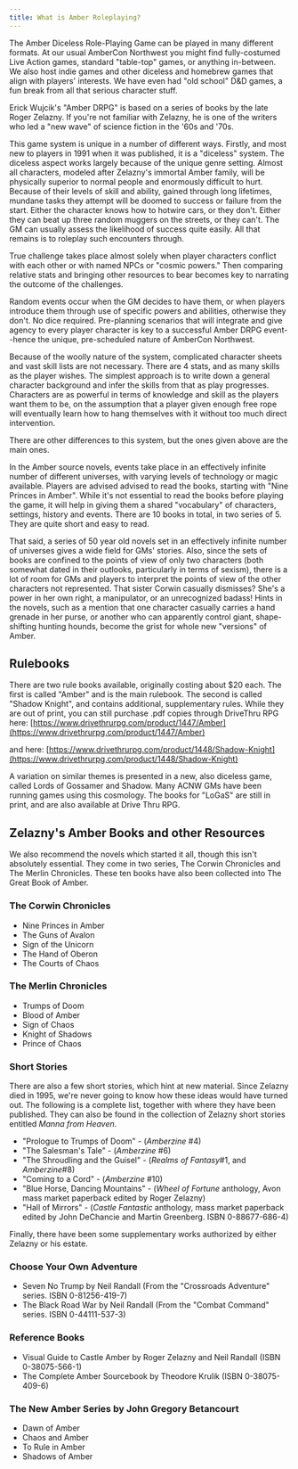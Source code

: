 ```yaml
---
title: What is Amber Roleplaying?
---
```


The Amber Diceless Role-Playing Game can be played in many different formats. At our usual AmberCon Northwest you
might find fully-costumed Live Action games, standard "table-top" games, or anything in-between. We also host
indie games and other diceless and homebrew games that align with players' interests. We have even had "old
school" D&D games, a fun break from all that serious character stuff.

Erick Wujcik's "Amber DRPG" is based on a series of books by the late Roger Zelazny. If you're not familiar with
Zelazny, he is one of the writers who led a "new wave" of science fiction in the '60s and '70s.

This game system is unique in a number of different ways. Firstly, and most new to players in 1991 when it was
published, it is a "diceless" system.
The diceless aspect works largely because of the unique genre setting. Almost all characters, modeled after
Zelazny's immortal Amber family, will be physically superior to normal people and enormously difficult to hurt.
Because of their levels of skill and ability, gained through long lifetimes, mundane tasks they attempt will be
doomed to success or failure from the start. Either the character knows how to hotwire cars, or they don't. Either
they can beat up three random muggers on the streets, or they can't. The GM can usually assess the likelihood of
success quite easily. All that remains is to roleplay such encounters through.

True challenge takes place almost solely when player characters conflict with each other or with named NPCs or
"cosmic powers." Then comparing relative stats and bringing other resources to bear becomes key to narrating the
outcome of the challenges.

Random events occur when the GM decides to have them, or when players introduce them through use of specific
powers and abilities, otherwise they don't. No dice required. Pre-planning scenarios that will integrate and give
agency to every player character is key to a successful Amber DRPG event--hence the unique, pre-scheduled nature
of AmberCon Northwest.

Because of the woolly nature of the system, complicated character sheets and vast skill lists are not necessary.
There are 4 stats, and as many skills as the player wishes. The simplest approach is to write down a general
character background and infer the skills from that as play progresses. Characters are as powerful in terms of
knowledge and skill as the players want them to be, on the assumption that a player given enough free rope will
eventually learn how to hang themselves with it without too much direct intervention.

There are other differences to this system, but the ones given above are the main ones.

In the Amber source novels, events take place in an effectively infinite number of different universes, with
varying levels of technology or magic available. Players are advised advised to read the books, starting with
"Nine Princes in Amber". While it's not essential to read the books before playing the game, it will help in
giving them a shared "vocabulary" of characters, settings, history and events. There are 10 books in total, in two
series of 5. They are quite short and easy to read.

That said, a series of 50 year old novels set in an effectively infinite number of universes gives a wide field
for GMs' stories. Also, since the sets of books are confined to the points of view of only two characters (both
somewhat dated in their outlooks, particularly in terms of sexism), there is a lot of room for GMs and players to
interpret the points of view of the other characters not represented. That sister Corwin casually dismisses? She's
a power in her own right, a manipulator, or an unrecognized badass! Hints in the novels, such as a mention that
one character casually carries a hand grenade in her purse, or another who can apparently control giant,
shape-shifting hunting hounds, become the grist for whole new "versions" of Amber.

## Rulebooks

There are two rule books available, originally costing about $20 each. The first is called "Amber" and is the main
rulebook. The second is called "Shadow Knight", and contains additional, supplementary rules. While they are out
of print, you can still purchase .pdf copies through DriveThru RPG here:
[https://www.drivethrurpg.com/product/1447/Amber](https://www.drivethrurpg.com/product/1447/Amber)

and here:
[https://www.drivethrurpg.com/product/1448/Shadow-Knight](https://www.drivethrurpg.com/product/1448/Shadow-Knight)

A variation on similar themes is presented in a new, also diceless game, called Lords of Gossamer and Shadow. Many
ACNW GMs have been running games using this cosmology. The books for "LoGaS" are still in print, and are also
available at Drive Thru RPG.


## Zelazny's Amber Books and other Resources

We also recommend the novels which started it all, though this isn't absolutely essential. They come in two
series, The Corwin Chronicles and The Merlin Chronicles. These ten books have also been collected into The Great
Book of Amber.

### The Corwin Chronicles

* Nine Princes in Amber
* The Guns of Avalon
* Sign of the Unicorn
* The Hand of Oberon
* The Courts of Chaos

### The Merlin Chronicles

* Trumps of Doom
* Blood of Amber
* Sign of Chaos
* Knight of Shadows
* Prince of Chaos

### Short Stories

There are also a few short stories, which hint at new material. Since Zelazny died in 1995, we're never going to
know how these ideas would have turned out. The following is a complete list, together with where they have been
published. They can also be found in the collection of Zelazny short stories entitled <i>Manna from Heaven</i>.

* "Prologue to Trumps of Doom" - (_Amberzine_ #4)
* "The Salesman's Tale" - (_Amberzine_ #6)
* "The Shroudling and the Guisel" - (_Realms of Fantasy_#1, and _Amberzine_#8)
* "Coming to a Cord" - (_Amberzine_ #10)
* "Blue Horse, Dancing Mountains" - (_Wheel of Fortune_ anthology, Avon mass market paperback edited by Roger Zelazny)
* "Hall of Mirrors" - (_Castle Fantastic_ anthology, mass market paperback edited by John DeChancie and
Martin Greenberg. ISBN 0-88677-686-4)

Finally, there have been some supplementary works authorized by either Zelazny or his estate.

### Choose Your Own Adventure

* Seven No Trump by Neil Randall (From the "Crossroads Adventure" series. ISBN 0-81256-419-7)
* The Black Road War by Neil Randall (From the "Combat Command" series. ISBN 0-44111-537-3)

### Reference Books

* Visual Guide to Castle Amber by Roger Zelazny and Neil Randall (ISBN 0-38075-566-1)
* The Complete Amber Sourcebook by Theodore Krulik (ISBN 0-38075-409-6)

### The New Amber Series by John Gregory Betancourt

* Dawn of Amber
* Chaos and Amber
* To Rule in Amber
* Shadows of Amber
